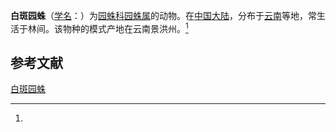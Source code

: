 {{Speciesbox
| name = 白斑园蛛
| status = 
| status_system = 
| image = 
| genus = Araneus
| species = albomaculatus
| authority = (Yin et Wang, 1990)<ref name='id13471'>{{cite web| url =http://www.bioinfo.cn/db05/BjdwSpecies.php?action=view&id=13471| title =白斑园蛛| work =《中国动物物种编目数据库》| publisher =中国科学院微生物研究所| author =中国科学院动物研究所| accessdate =2009-04-28| deadurl =yes| archiveurl =https://web.archive.org/web/20160305030104/http://www.bioinfo.cn/db05/BjdwSpecies.php?action=view&id=13471| archivedate =2016-03-05}}</ref>
}}

'''白斑园蛛'''（[[学名|学名]]：{{lang|la|''Araneus albomaculatus''}}）为[[园蛛科|园蛛科]][[园蛛属|园蛛属]]的动物。在[[中国大陆|中国大陆]]，分布于[[云南|云南]]等地，常生活于林间。该物种的模式产地在云南景洪州。<ref name='id13471'/>

== 参考文献 ==
{{reflist}}

{{Wikispecies|Araneus albomaculatus}}
{{Taxonbar|from=Q527717}}

[[Category:园蛛属|白斑园蛛]]


{{蜘蛛小作品}}